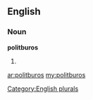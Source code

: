 ==English==

===Noun===
'''politburos'''

# {{plural of|[[politburo]]}}

[[Category:English plurals]]

[[ar:politburos]]
[[my:politburos]]